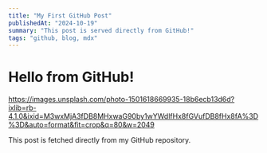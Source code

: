 ```yaml
---
title: "My First GitHub Post"
publishedAt: "2024-10-19"
summary: "This post is served directly from GitHub!"
tags: "github, blog, mdx"
---
```


# Hello from GitHub!

https://images.unsplash.com/photo-1501618669935-18b6ecb13d6d?ixlib=rb-4.1.0&ixid=M3wxMjA3fDB8MHxwaG90by1wYWdlfHx8fGVufDB8fHx8fA%3D%3D&auto=format&fit=crop&q=80&w=2049

This post is fetched directly from my GitHub repository.
